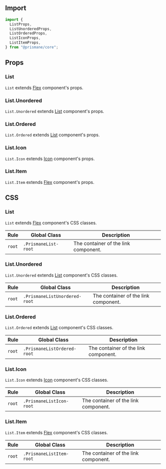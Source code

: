 ## Import

```js
import {
  ListProps,
  ListUnorderedProps,
  ListOrderedProps,
  ListIconProps,
  ListItemProps,
} from "@prismane/core";
```

## Props

### List

`List` extends [Flex](/docs/components-api/flex-api) component's props.

### List.Unordered

`List.Unordered` extends [List](/docs/components-api/list-api) component's props.

### List.Ordered

`List.Ordered` extends [List](/docs/components-api/list-api) component's props.

### List.Icon

`List.Icon` extends [Icon](/docs/components-api/icon-api) component's props.

### List.Item

`List.Item` extends [Flex](/docs/components-api/flex-api) component's props.

## CSS

### List

`List` extends [Flex](/docs/components-api/flex-api) component's CSS classes.

| Rule   | Global Class         | Description                          |
| ------ | -------------------- | ------------------------------------ |
| `root` | `.PrismaneList-root` | The container of the link component. |

### List.Unordered

`List.Unordered` extends [List](/docs/components-api/list-api) component's CSS classes.

| Rule   | Global Class                  | Description                          |
| ------ | ----------------------------- | ------------------------------------ |
| `root` | `.PrismaneListUnordered-root` | The container of the link component. |

### List.Ordered

`List.Ordered` extends [List](/docs/components-api/list-api) component's CSS classes.

| Rule   | Global Class                | Description                          |
| ------ | --------------------------- | ------------------------------------ |
| `root` | `.PrismaneListOrdered-root` | The container of the link component. |

### List.Icon

`List.Icon` extends [Icon](/docs/components-api/icon-api) component's CSS classes.

| Rule   | Global Class             | Description                          |
| ------ | ------------------------ | ------------------------------------ |
| `root` | `.PrismaneListIcon-root` | The container of the link component. |

### List.Item

`List.Item` extends [Flex](/docs/components-api/flex-api) component's CSS classes.

| Rule   | Global Class             | Description                          |
| ------ | ------------------------ | ------------------------------------ |
| `root` | `.PrismaneListItem-root` | The container of the link component. |
